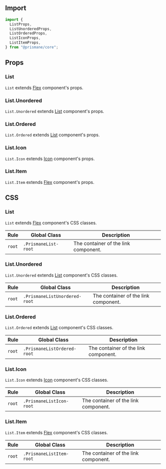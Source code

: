 ## Import

```js
import {
  ListProps,
  ListUnorderedProps,
  ListOrderedProps,
  ListIconProps,
  ListItemProps,
} from "@prismane/core";
```

## Props

### List

`List` extends [Flex](/docs/components-api/flex-api) component's props.

### List.Unordered

`List.Unordered` extends [List](/docs/components-api/list-api) component's props.

### List.Ordered

`List.Ordered` extends [List](/docs/components-api/list-api) component's props.

### List.Icon

`List.Icon` extends [Icon](/docs/components-api/icon-api) component's props.

### List.Item

`List.Item` extends [Flex](/docs/components-api/flex-api) component's props.

## CSS

### List

`List` extends [Flex](/docs/components-api/flex-api) component's CSS classes.

| Rule   | Global Class         | Description                          |
| ------ | -------------------- | ------------------------------------ |
| `root` | `.PrismaneList-root` | The container of the link component. |

### List.Unordered

`List.Unordered` extends [List](/docs/components-api/list-api) component's CSS classes.

| Rule   | Global Class                  | Description                          |
| ------ | ----------------------------- | ------------------------------------ |
| `root` | `.PrismaneListUnordered-root` | The container of the link component. |

### List.Ordered

`List.Ordered` extends [List](/docs/components-api/list-api) component's CSS classes.

| Rule   | Global Class                | Description                          |
| ------ | --------------------------- | ------------------------------------ |
| `root` | `.PrismaneListOrdered-root` | The container of the link component. |

### List.Icon

`List.Icon` extends [Icon](/docs/components-api/icon-api) component's CSS classes.

| Rule   | Global Class             | Description                          |
| ------ | ------------------------ | ------------------------------------ |
| `root` | `.PrismaneListIcon-root` | The container of the link component. |

### List.Item

`List.Item` extends [Flex](/docs/components-api/flex-api) component's CSS classes.

| Rule   | Global Class             | Description                          |
| ------ | ------------------------ | ------------------------------------ |
| `root` | `.PrismaneListItem-root` | The container of the link component. |
